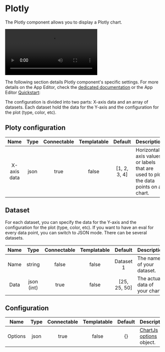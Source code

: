 
# Plotly

The Plotly component allows you to display a Plotly chart.

<video
	className="border-2 rounded-lg object-cover w-full h-full dark:border-gray-800"
	autoPlay
	controls
	src="/videos/plotly_config.mp4"
	alt="Plotly chart"
/>
<br />

The following section details Plotly component's specific settings. For more details on the App Editor, check the [dedicated documentation](../0_app_editor/index.mdx) or the App Editor [Quickstart](../../getting_started/7_apps_quickstart/index.mdx):

<div className="grid grid-cols-2 gap-6 mb-4">
	<DocCard
		color="orange"
		title="App Editor Documentation"
		description="The app editor is a low-code builder to create custom User Interfaces with a mix of drag-and-drop and code."
		href="/docs/apps/app_editor"
	/>
	<DocCard
		color="orange"
		title="Apps Quickstart"
		description="Learn how to build your first app in a matter of minutes."
		href="/docs/getting_started/apps_quickstart"
	/>
</div>

The configuration is divided into two parts: X-axis data and an array of datasets. Each dataset hold the data for the Y-axis and the configuration for the plot (type, color, etc).

## Ploty configuration

|    Name     | Type | Connectable | Templatable |   Default    | Description                                                                        |
| :---------: | :--: | :---------: | :---------: | :----------: | ---------------------------------------------------------------------------------- |
| X-axis data | json |    true     |    false    | [1, 2, 3, 4] | Horizontal axis values or labels that are used to plot the data points on a chart. |

## Dataset

For each dataset, you can specify the data for the Y-axis and the configuration for the plot (type, color, etc). If you want to have an eval for every data point, you can switch to JSON mode. There can be several datasets.

| Name |    Type    | Connectable | Templatable |   Default    | Description                    |
| :--: | :--------: | :---------: | :---------: | :----------: | ------------------------------ |
| Name |   string   |    false    |    false    |  Dataset 1   | The name of your dataset.      |
| Data | json (int) |    true     |    false    | [25, 25, 50] | The actual data of your chart. |

## Configuration

|  Name   | Type | Connectable | Templatable | Default | Description                                                                         |
| :-----: | :--: | :---------: | :---------: | :-----: | ----------------------------------------------------------------------------------- |
| Options | json |    true     |    false    |   {}    | [ChartJs options](https://www.chartjs.org/docs/latest/general/options.html) object. |
